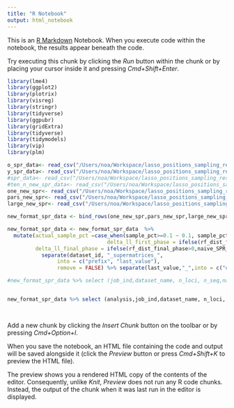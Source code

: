 ```yaml
---
title: "R Notebook"
output: html_notebook
---
```


This is an [R Markdown](http://rmarkdown.rstudio.com) Notebook. When you execute code within the notebook, the results appear beneath the code. 

Try executing this chunk by clicking the *Run* button within the chunk or by placing your cursor inside it and pressing *Cmd+Shift+Enter*. 

```r
library(lme4)
library(ggplot2)
library(plotrix)
library(visreg)
library(stringr)
library(tidyverse)
library(ggpubr)
library(gridExtra)
library(tidyverse)
library(tidymodels)
library(vip) 
library(plm)
```


```r
o_spr_data<- read_csv("/Users/noa/Workspace/lasso_positions_sampling_results/o_new_spr.csv") %>% mutate(analysis = "o_spr_data")   %>% select (-max_n_loci,-max_n_seq) 
y_spr_data<- read_csv("/Users/noa/Workspace/lasso_positions_sampling_results/y_new_spr.csv") %>% mutate(analysis = "y_spr_data")  %>% select (-max_n_loci,-max_n_seq) 
#spr_data<- read_csv("/Users/noa/Workspace/lasso_positions_sampling_results/new_spr.csv") %>% mutate(analysis = "spr_data")
#ten_n_new_spr_data<- read_csv("/Users/noa/Workspace/lasso_positions_sampling_results/ten_n_new_spr.csv") %>% mutate(analysis = "o_spr_data") %>% select (-max_n_loci)
one_new_spr<- read_csv("/Users/noa/Workspace/lasso_positions_sampling_results/one_new_spr.csv") %>% mutate(analysis = "one_new_spr") %>% select (-max_n_loci, -max_n_seq) 
pars_new_spr<- read_csv("/Users/noa/Workspace/lasso_positions_sampling_results/pars_new_spr.csv") %>% mutate(analysis = "pars_new_spr") %>% select (-max_n_loci,-max_n_seq) 
large_new_spr<- read_csv("/Users/noa/Workspace/lasso_positions_sampling_results/large_new_spr.csv") %>% mutate(analysis = "large_new_spr") %>% select (-max_n_loci,-max_n_seq) 

new_format_spr_data <- bind_rows(one_new_spr,pars_new_spr,large_new_spr,o_spr_data,y_spr_data)  

```

```r
new_format_spr_data <- new_format_spr_data  %>%
  mutate(actual_sample_pct =case_when(sample_pct>=0.1 ~ 0.1, sample_pct>=0.05 ~ 0.05, sample_pct>=0.01 ~ 0.01) ,
                                delta_ll_first_phase = ifelse(rf_dist_first_phase>0,naive_SPR_ll-lasso_SPR_first_phase_ll,0), delta_ll_second_phase = ifelse(rf_dist_second_phase>0,naive_SPR_ll-lasso_SPR_second_phase_ll,0),
         delta_ll_final_phase = ifelse(rf_dist_final_phase>0,naive_SPR_ll-lasso_SPR_final_phase_ll,0), spr_lasso_running_time = first_phase_running_time+ second_phase_running_time+ final_phase_running_time+lasso_running_time) %>%
           separate(dataset_id, "_supermatrices_",
                into = c("prefix", "last_value"), 
                remove = FALSE) %>% separate(last_value,"_",into = c("dataset_name", "suffix")) %>%  select(-c("prefix","suffix")) 

```



```r
#new_format_spr_data %>% select (job_ind,dataset_name, n_loci, n_seq,naive_SPR_running_time,spr_lasso_running_time,first_phase_running_time, #second_phase_running_time,final_phase_running_time, lasso_running_time, naive_SPR_spr_moves, #lasso_SPR_first_phase_spr_moves,lasso_SPR_second_phase_spr_moves,lasso_SPR_final_phase_spr_moves, delta_ll_final_phase)


new_format_spr_data %>% select (analysis,job_ind,dataset_name, n_loci, n_seq,naive_SPR_spr_moves, lasso_SPR_first_phase_spr_moves,lasso_SPR_second_phase_spr_moves,lasso_SPR_final_phase_spr_moves,delta_ll_first_phase, delta_ll_final_phase, `lasso_test_R^2`,top_ind_to_test_first_phase,top_ind_to_test_second_phase,optimized_neighbours_per_iter,rearr_dist) %>% arrange(job_ind,n_seq, n_loci)

 
```




Add a new chunk by clicking the *Insert Chunk* button on the toolbar or by pressing *Cmd+Option+I*.

When you save the notebook, an HTML file containing the code and output will be saved alongside it (click the *Preview* button or press *Cmd+Shift+K* to preview the HTML file). 

The preview shows you a rendered HTML copy of the contents of the editor. Consequently, unlike *Knit*, *Preview* does not run any R code chunks. Instead, the output of the chunk when it was last run in the editor is displayed.

